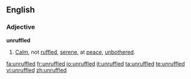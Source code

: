 ==English==
===Adjective===
'''unruffled'''

#[[calm|Calm]], not [[ruffled]], [[serene]], at [[peace]], [[unbothered]].

[[fa:unruffled]]
[[fr:unruffled]]
[[io:unruffled]]
[[it:unruffled]]
[[ta:unruffled]]
[[te:unruffled]]
[[vi:unruffled]]
[[zh:unruffled]]